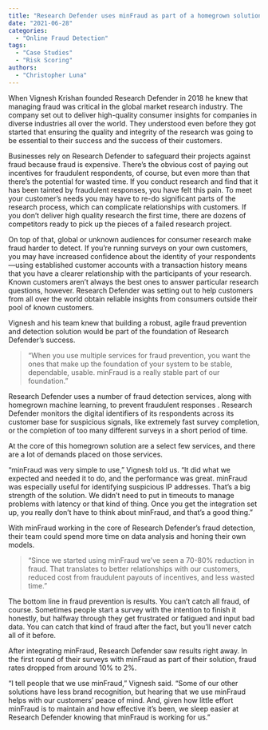 ```yaml
---
title: "Research Defender uses minFraud as part of a homegrown solution to protect the integrity of research done on behalf of its customers."
date: "2021-06-28"
categories:
  - "Online Fraud Detection"
tags:
  - "Case Studies"
  - "Risk Scoring"
authors:
  - "Christopher Luna"
---
```


When Vignesh Krishan founded Research Defender in 2018 he knew that managing
fraud was critical in the global market research industry. The company set out
to deliver high-quality consumer insights for companies in diverse industries
all over the world. They understood even before they got started that ensuring
the quality and integrity of the research was going to be essential to their
success and the success of their customers.

Businesses rely on Research Defender to safeguard their projects against fraud
because fraud is expensive. There’s the obvious cost of paying out incentives
for fraudulent respondents, of course, but even more than that there’s the
potential for wasted time. If you conduct research and find that it has been
tainted by fraudulent responses, you have felt this pain. To meet your
customer’s needs you may have to re-do significant parts of the research
process, which can complicate relationships with customers. If you don’t deliver
high quality research the first time, there are dozens of competitors ready to
pick up the pieces of a failed research project.

On top of that, global or unknown audiences for consumer research make fraud
harder to detect. If you’re running surveys on your own customers, you may have
increased confidence about the identity of your respondents—using established
customer accounts with a transaction history means that you have a clearer
relationship with the participants of your research. Known customers aren’t
always the best ones to answer particular research questions, however. Research
Defender was setting out to help customers from all over the world obtain
reliable insights from consumers outside their pool of known customers.

Vignesh and his team knew that building a robust, agile fraud prevention and
detection solution would be part of the foundation of Research Defender’s
success.

> “When you use multiple services for fraud prevention, you want the ones that
> make up the foundation of your system to be stable, dependable, usable. minFraud
> is a really stable part of our foundation.”

Research Defender uses a number of fraud detection services, along with
homegrown machine learning, to prevent fraudulent responses . Research Defender
monitors the digital identifiers of its respondents across its customer base for
suspicious signals, like extremely fast survey completion, or the completion of
too many different surveys in a short period of time.

At the core of this homegrown solution are a select few services, and there are
a lot of demands placed on those services.

“minFraud was very simple to use,” Vignesh told us. “It did what we expected and
needed it to do, and the performance was great. minFraud was especially useful
for identifying suspicious IP addresses. That’s a big strength of the solution.
We didn’t need to put in timeouts to manage problems with latency or that kind
of thing. Once you get the integration set up, you really don’t have to think
about minFraud, and that’s a good thing.”

With minFraud working in the core of Research Defender’s fraud detection, their
team could spend more time on data analysis and honing their own models.

> “Since we started using minFraud we’ve seen a 70-80% reduction in fraud.
> That translates to better relationships with our customers, reduced cost from
> fraudulent payouts of incentives, and less wasted time.”

The bottom line in fraud prevention is results. You can’t catch all fraud, of
course. Sometimes people start a survey with the intention to finish it
honestly, but halfway through they get frustrated or fatigued and input bad
data. You can catch that kind of fraud after the fact, but you’ll never catch
all of it before.

After integrating minFraud, Research Defender saw results right away. In the
first round of their surveys with minFraud as part of their solution, fraud
rates dropped from around 10% to 2%.

“I tell people that we use minFraud,” Vignesh said. “Some of our other solutions
have less brand recognition, but hearing that we use minFraud helps with our
customers’ peace of mind. And, given how little effort minFraud is to maintain
and how effective it’s been, we sleep easier at Research Defender knowing that
minFraud is working for us.”
